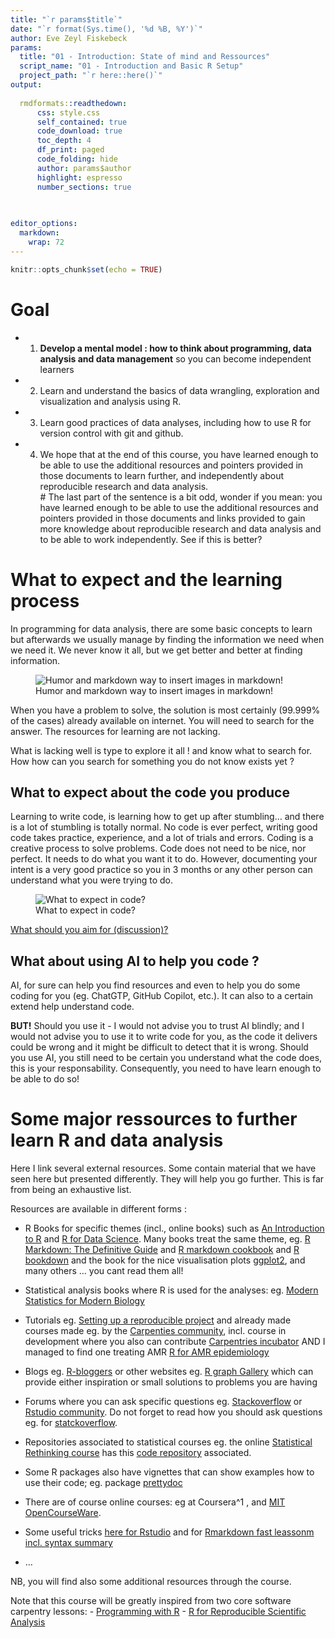 ---
title: "`r params$title`"
date: "`r format(Sys.time(), '%d %B, %Y')`"
author: Eve Zeyl Fiskebeck
params:
  title: "01 - Introduction: State of mind and Ressources" 
  script_name: "01 - Introduction and Basic R Setup"  
  project_path: "`r here::here()`"
output: 
  
  rmdformats::readthedown:
      css: style.css
      self_contained: true
      code_download: true
      toc_depth: 4
      df_print: paged
      code_folding: hide
      author: params$author
      highlight: espresso
      number_sections: true
      

  
editor_options: 
  markdown: 
    wrap: 72
---

```{r setup, include=FALSE}
knitr::opts_chunk$set(echo = TRUE)
```


# Goal 

- 1. **Develop a mental model :  how to think about programming, data analysis and data management**
so you can become independent learners 
- 2. Learn and understand the basics of data wrangling, exploration and visualization and analysis using R.
- 3. Learn good practices of data analyses, including how to use R for version control with git and github.
- 4. We hope that at the end of this course, you have learned enough to be able to use the additional resources and pointers provided in those documents to learn further, and independently about reproducible research and data analysis.  
# The last part of the sentence is a bit odd, wonder if you mean: you have learned enough to be able to use the additional resources and pointers provided in those documents and links provided to gain more knowledge about reproducible research and data analysis and to be able to work independently. See if this is better? 


# What to expect and the learning process  

In programming for data analysis, there are some basic concepts to learn but 
afterwards we usually manage by finding the information we need when we need it.
We never know it all, but we get better and better at finding information. 

![Humor and markdown way to insert images in markdown!](https://i.redd.it/ms8u3bl2kw351.jpg)


When you have a problem to solve, the solution is most certainly (99.999% of the 
cases) already available on internet. You will need to search for the answer.
The resources for learning are not lacking. 

What is lacking well is type to 
explore it all ! and know what to search for. How how can you search for 
something you do not know exists yet ?

## What to expect about the code you produce

Learning to write code, is learning how to get up after stumbling... and there is
a lot of stumbling is totally normal. 
No code is ever perfect, writing good code takes practice, experience, and a lot
of trials and errors. Coding is a creative process to solve problems. 
Code does not need to be nice, nor perfect. It needs to 
do what you want it to do. However, documenting your intent is a very good practice
so you in 3 months or any other person can understand what you were trying to do. 
<!-- I am not writing good code, but it usually work for the
scientific analysis I do. --> 

![What to expect in code?](https://miro.medium.com/v2/resize:fit:1400/0*_lbfkH2RdWvQyLSQ.png)

<u>What should you aim for (discussion)?</u>


## What about using AI to help you code ?


AI, for sure can help you find resources and even to help you do some coding for 
you (eg. ChatGTP, GitHub Copilot, etc.). It can also to a certain extend help 
understand code. 

**BUT!** Should you use it - I would not advise you to trust AI blindly; 
and I would not advise you to use it to write code for you, as the code it 
delivers could be wrong and it might be difficult to detect that it is wrong. 
Should you use AI, you still need to be certain you understand what the code does,
this is your responsability. Consequently, you need to have learn
enough to be able to do so! 


# Some major ressources to further learn R and data analysis

Here I link several external resources. Some contain material that we have seen 
here but presented differently. They will help you go further. 
This is far from being an exhaustive list.

Resources are available in different forms :

-   R Books for specific themes (incl., online books) such as [An
    Introduction to R](https://intro2r.com/) and [R for Data
    Science](https://r4ds.had.co.nz/). Many books treat the same theme,
    eg. [R Markdown: The Definitive
    Guide](R%20Markdown:%20The%20Definitive%20Guide) and [R markdown
    cookbook](https://bookdown.org/yihui/rmarkdown-cookbook/) and [R bookdown](
    https://bookdown.org/yihui/bookdown/) and the book for the nice visualisation
    plots [ggplot2](https://ggplot2-book.org/), and many others ... 
    you cant read them all!

-   Statistical analysis books where R is used for the analyses: eg.
    [Modern Statistics for Modern
    Biology](https://web.stanford.edu/class/bios221/book/)

-   Tutorials eg. [Setting up a reproducible
    project](https://alexd106.github.io/intro2R/project_setup.html) and
    already made courses made eg. by the [Carpenties
    community](https://carpentries.org/community-lessons/), incl. course
    in development where you also can contribute [Carpentries
    incubator](https://carpentries.org/community-lessons/) AND I managed
    to find one treating AMR 
    [R for AMR epidemiology](https://github-pages.arc.ucl.ac.uk/r-amr-epidemiology/index.html)

-   Blogs eg. [R-bloggers](https://www.r-bloggers.com/) or other
    websites eg. [R graph Gallery](https://r-graph-gallery.com/) which
    can provide either inspiration or small solutions to problems you
    are having

-   Forums where you can ask specific questions eg.
    [Stackoverflow](https://stackoverflow.com/) or [Rstudio
    community](https://community.rstudio.com/). Do not forget to read
    how you should ask questions eg. for
    [statckoverflow](https://stackoverflow.com/help/how-to-ask).

-   Repositories associated to statistical courses eg. the online
    [Statistical Rethinking
    course](https://www.youtube.com/playlist?list=PLDcUM9US4XdPz-KxHM4XHt7uUVGWWVSus)
    has this [code
    repository](https://github.com/rmcelreath/stat_rethinking_2023?tab=readme-ov-file)
    associated.

-   Some R packages also have vignettes <!-- explain --> that can show
    examples how to use their code; eg. package
    [prettydoc](https://cran.r-project.org/web/packages/prettydoc/vignettes/hpstr.html) 
    
-   There are of course online courses: eg at Coursera^1 , 
    and [MIT OpenCourseWare](https://ocw.mit.edu/). 
    
-   Some useful tricks [here for Rstudio](https://swcarpentry.github.io/git-novice/instructor/04-changes.html)
and for 
[Rmarkdown fast leassonm incl. syntax summary](https://ucsbcarpentry.github.io/R-markdown/01-why/index.html)
    
-   ...


NB, you will find also some additional resources through the course.  



Note that this course will be greatly inspired from two core software carpentry 
lessons: 
- [Programming with R](https://swcarpentry.github.io/r-novice-inflammation/)
- [R for Reproducible Scientific Analysis](https://swcarpentry.github.io/r-novice-gapminder/)



